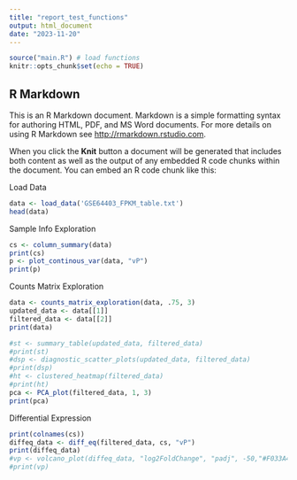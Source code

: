 ```yaml
---
title: "report_test_functions"
output: html_document
date: "2023-11-20"
---
```


```r
source("main.R") # load functions
knitr::opts_chunk$set(echo = TRUE)
```

## R Markdown

This is an R Markdown document. Markdown is a simple formatting syntax for authoring HTML, PDF, and MS Word documents. For more details on using R Markdown see <http://rmarkdown.rstudio.com>.

When you click the **Knit** button a document will be generated that includes both content as well as the output of any embedded R code chunks within the document. You can embed an R code chunk like this:

Load Data
```r
data <- load_data('GSE64403_FPKM_table.txt')
head(data)
```
Sample Info Exploration
```r
cs <- column_summary(data)
print(cs)
p <- plot_continous_var(data, "vP")
print(p)
```

Counts Matrix Exploration
```r
data <- counts_matrix_exploration(data, .75, 3)
updated_data <- data[[1]]
filtered_data <- data[[2]] 
print(data)
```


```r
#st <- summary_table(updated_data, filtered_data)
#print(st)
#dsp <- diagnostic_scatter_plots(updated_data, filtered_data)
#print(dsp)
#ht <- clustered_heatmap(filtered_data)
#print(ht)
pca <- PCA_plot(filtered_data, 1, 3)
print(pca)

```
Differential Expression
```r

print(colnames(cs))
diffeq_data <- diff_eq(filtered_data, cs, "vP")
print(diffeq_data)
#vp <- volcano_plot(diffeq_data, "log2FoldChange", "padj", -50,"#F033A4", "#F7D513")
#print(vp)
```